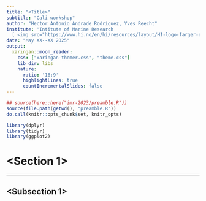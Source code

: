 ```yaml
---
title: "<Title>"
subtitle: "Cali workshop"
author: "Hector Antonio Andrade Rodriguez, Yves Reecht"
institute: 'Intitute of Marine Research
  [ <img src="https://www.hi.no/en/hi/resources/layout/HI-logo-farger-engelsk.svg/original" alt="Institute of Marine Research" width="55"/>](https://www.hi.no/en)'
date: "May XX--XX 2025"
output:
  xaringan::moon_reader:
    css: ["xaringan-themer.css", "theme.css"]
    lib_dir: libs
    nature:
      ratio: '16:9'
      highlightLines: true
      countIncrementalSlides: false
---
```


<!-- Layout options and styles -->
```r
## source(here::here("imr-2023/preamble.R"))
source(file.path(getwd(), "preamble.R"))
do.call(knitr::opts_chunk$set, knitr_opts)
```
<!-- Packages to load -->
```r
library(dplyr)
library(tidyr)
library(ggplot2)
```
# <Section 1>

---

## <Subsection 1>


<!-- Local Variables: -->
<!-- coding: utf-8 -->
<!-- ispell-local-dictionary: "english" -->
<!-- fill-column: 100 -->
<!-- End: -->

